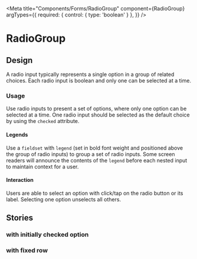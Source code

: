 <!-- RadioGroup.stories.mdx -->


<Meta
  title="Components/Forms/RadioGroup"
  component={RadioGroup}
  argTypes={{
    required: { control: { type: 'boolean' } },
  }}
/>

# RadioGroup

<Canvas>
  <Story story={Default} />
</Canvas>

<ArgsTable of={RadioGroup} story="^" />

## Design

A radio input typically represents a single option in a group of related choices. Each radio input is boolean and only one can be selected at a time.

### Usage

Use radio inputs to present a set of options, where only one option can be selected at a time.
One radio input should be selected as the default choice by using the `checked` attribute.

#### Legends

Use a `fieldset` with `legend` (set in bold font weight and positioned above the group of radio inputs) to group a set of radio inputs. Some screen readers will announce the contents of the `legend` before each nested input to maintain context for a user.

#### Interaction

Users are able to select an option with click/tap on the radio button or its label.
Selecting one option unselects all others.

## Stories

### with initially checked option

<Canvas>
  <Story story={withInitialChecked} />
</Canvas>

### with fixed row

<Canvas>
  <Story story={withFixedRow} />
</Canvas>

